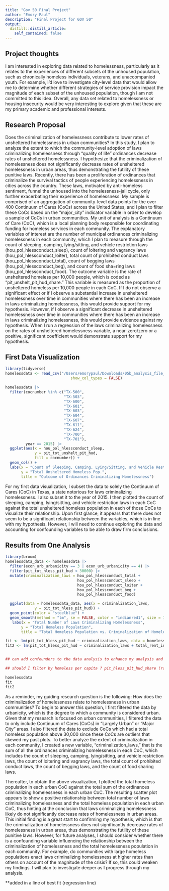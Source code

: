 ```yaml
---
title: "Gov 50 Final Project"
author: "Emory Paul"
description: "Final Project for GOV 50"
output:
  distill::distill_article:
    self_contained: false
---
```




## Project thoughts

I am interested in exploring data related to homelessness, particularly as it relates to the experiences of different subsets of the unhoused population, such as chronically homeless individuals, veterans, and unaccompanied youth. For example, I'd love to investigate city-level data that would allow me to determine whether different strategies of service provision impact the magnitude of each subset of the unhoused population, though I am not committed to this idea. Overall, any data set related to homelessness or housing insecurity would be very interesting to explore given that these are my primary academic and professional interests. 

## Research Proposal

Does the criminalization of homelessness contribute to lower rates of unsheltered homelessness in urban communities? In this study, I plan to analyze the extent to which the community-level adoption of laws criminalizing homelessness through “quality of life” ordinances decrease rates of unsheltered homelessness. I hypothesize that the criminalization of homelessness does not significantly decrease rates of unsheltered homelessness in urban areas, thus demonstrating the futility of these punitive laws. Recently, there has been a proliferation of ordinances that criminalize the survival tactics of people experiencing homelessness in cities across the country. These laws, motivated by anti-homeless sentiment, funnel the unhoused into the homelessness-jail cycle, only further exacerbating their experience of homelessness. My sample is comprised of an aggregation of community-level data points for the over 400 Continuum of Cares (CoCs) across the United States, and I plan to filter these CoCs based on the "major_city" indicator variable in order to develop a sample of CoCs in urban communities. My unit of analysis is a Continuum of Care (CoC), which is a local planning body responsible for coordinating funding for homeless services in each community. The explanatory variables of interest are the number of municipal ordinances criminalizing homelessness in each community, which I plan to measure through the count of sleeping, camping, lying/sitting, and vehicle restriction laws (hou_pol_hlessconduct_sleep), count of loitering and vagrancy laws (hou_pol_hlessconduct_loiter), total count of prohibited conduct laws (hou_pol_hlessconduct_total), count of begging laws (hou_pol_hlessconduct_beg), and count of food sha=ring laws (hou_pol_hlessconduct_food). The outcome variable is the rate of unsheltered homeless per 10,000 people, which is coded as “pit_unshelt_pit_hud_share.” This variable is measured as the proportion of unsheltered homeless per 10,000 people in each CoC. If I do not observe a significant effect or if I observe a substantial increase in unsheltered homelessness over time in communities where there has been an increase in laws criminalizing homelessness, this would provide support for my hypothesis. However, if I observe a significant decrease in unsheltered homelessness over time in communities where there has been an increase in laws criminalizing homelessness, this would provide evidence against my hypothesis. When I run a regression of the laws criminalizing homelessness on the rates of unsheltered homelessness variable, a near-zero/zero or a positive, significant coefficient would demonstrate support for my hypothesis.

## First Data Visualization

```r
library(tidyverse)
homelessdata <- read_csv("/Users/emorypaul/Downloads/05b_analysis_file_update_v1.csv", 
                             show_col_types = FALSE)

homelessdata |>
  filter(cocnumber %in% c("TX-500", 
                          "TX-503", 
                          "TX-600", 
                          "TX-601", 
                          "TX-603", 
                          "TX-604", 
                          "TX-607", 
                          "TX-611", 
                          "TX-624", 
                          "TX-700", 
                          "TX-701"), 
         year == 2015) |>
  ggplot(aes(x = hou_pol_hlessconduct_sleep, 
             y = pit_tot_unshelt_pit_hud, 
             fill = cocnumber)) +
  geom_col() +
  labs(x = "Count of Sleeping, Camping, Lying/Sitting, and Vehicle Restriction Laws",
       y = "Total Unsheltered Homeless Pop.",
       title = "Outcome of Ordinances Criminalizing Homelessness")
```

For my first data visualization, I subset the data to solely the Continuum of Cares (CoC) in Texas, a state notorious for laws criminalizing homelessness. I also subset it to the year of 2015. I then plotted the count of sleeping, camping, lying/sitting, and vehicle restriction laws in each CoC against the total unsheltered homeless population in each of those CoCs to visualize their relationship. Upon first glance, it appears that there does not seem to be a significant relationship between the variables, which is in line with my hypothesis. However, I will need to continue exploring the data and accounting for confounding variables to be able to draw firm conclusions.

## Results from One Analysis

```r
library(broom)
homelessdata_data <- homelessdata |>
  filter(econ_urb_urbanicity == 3 | econ_urb_urbanicity == 4) |>
  filter(pit_tot_hless_pit_hud < 30000) |>
  mutate(criminalization_laws = hou_pol_hlessconduct_total + 
                                hou_pol_hlessconduct_sleep + 
                                hou_pol_hlessconduct_loiter + 
                                hou_pol_hlessconduct_beg +
                                hou_pol_hlessconduct_food)

  ggplot(data = homelessdata_data, aes(x = criminalization_laws, 
             y = pit_tot_hless_pit_hud)) + 
  geom_point(color = "steelblue") + 
  geom_smooth(method = "lm", se = FALSE, color = "indianred1", size = 1.5) +
   labs(x = "Total Number of Laws Criminalizing Homelessness",
       y = "Total Homeless Population",
       title = "Total Homeless Population vs. Criminalization of Homelessness in Urban Areas")

fit <- lm(pit_tot_hless_pit_hud ~ criminalization_laws, data = homelessdata_data) 
fit2 <- lm(pit_tot_hless_pit_hud ~ criminalization_laws + total_rent_inventory_acs5yr, data = homelessdata_data) 


## can add confounders to the data analysis to enhance my analysis and description of the data. use the coefficients for analysis as well ; Potential confounders: hou_pol_totalind_hud (length of time homeless ES, SH, and TH), universe hou_pol_totalday_hud (length of time homeless; ES, SH, and TH total days), hou_pol_fedfundcoc	(CoC federal funding - HUD), variables for the total number of shelter beds, dem_pop_pop_census	(total population, intercensal estimate), dem_soc_black_census	(total black alone (non-hispanic) population, intercensal estimate) and other racial categories, total_rent_inventory_acs5yr	(total number of rental units; occupied, for rent, and rented but not occupied) and housing units variable, econ_labor_incineq_acs5yr (gini index of income inequality by households), econ_labor_medinc_acs5yr	(median household income), econ_labor_pov_acs5yr	(population in poverty to total population with poverty status determined), bunch of other data talking about social safety net supports in each area, eviction data, temperature/weather, crime in that area?

## should I filter by homeless per capita ? pit_hless_pit_hud_share	(rate of total homeless per 10,000 people)

homelessdata
fit
fit2
```

As a reminder, my guiding research question is the following: How does the criminalization of homelessness relate to homelessness in urban communities?  To begin to answer this question, I first filtered the data by urbanicity, which is the degree to which a community is considered urban. Given that my research is focused on urban communities, I filtered the data to only include Continuum of Cares (CoCs) in "Largely Urban" or "Major City" areas. I also filtered the data to exclude CoCs which had a total homeless population above 30,000 since these CoCs are outliers that skewed my past plots. To better analyze the extent of criminalization in each community, I created a new variable, "criminalization_laws," that is the sum of all the ordinances criminalizing homelessness in each CoC, which includes the count of sleeping, camping, lying/sitting, and vehicle restriction laws, the count of loitering and vagrancy laws, the total count of prohibited conduct laws, the count of begging laws, and the count of food sharing laws. 

Thereafter, to obtain the above visualization, I plotted the total homeless population in each urban CoC against the total sum of the ordinances criminalizing homelessness in each urban CoC. The resulting scatter plot appears to show a positive relationship between total number of laws criminalizing homelessness and the total homeless population in each urban CoC, thus hinting at the conclusion that laws criminalizing homelessness likely do not significantly decrease rates of homelessness in urban areas. This initial finding is a great start to confirming my hypothesis, which is that the criminalization of homelessness does not significantly decrease rates of homelessness in urban areas, thus demonstrating the futility of these punitive laws. However, for future analyses, I should consider whether there is a confounding variable influencing the relationship between the criminalization of homelessness and the total homelessness population in each community. For example, do communities with large homeless populations enact laws criminalizing homelessness at higher rates than others on account of the magnitude of the crisis? If so, this could weaken my findings. I will plan to investigate deeper as I progress through my analysis. 

**added in a line of best fit (regression line)

